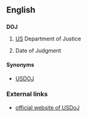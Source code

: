 ==English==

==={{initialism}}===
'''DOJ'''

# {{US}} [[US]] Department of Justice
# Date of Judgment

====Synonyms====
*[[USDOJ]]

===External links===
* [http://www.usdoj.gov/ official website of USDoJ]